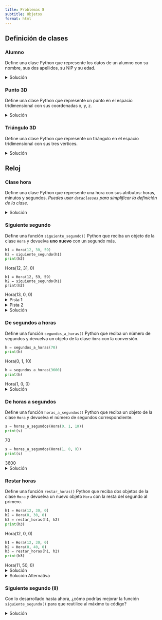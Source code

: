 ```yaml
---
title: Problemas 8
subtitle: Objetos
format: html
---
```


## Definición de clases

### Alumno

Define una clase Python que represente los datos de un alumno con su nombre, sus dos apellidos, su NIP y su edad.

<details>
<summary>Solución</summary>

```python
class Alumno:
    nombre: str
    apellido1: str
    apellido2: str
    nip: int
    edad: int
```

</details>

### Punto 3D

Define una clase Python que represente un punto en el espacio tridimensional con sus coordenadas x, y, z.

<details>
<summary>Solución</summary>

```python
class Punto:
    x: float
    y: float
    z: float
```

</details>

### Triángulo 3D

Define una clase Python que represente un triángulo en el espacio tridimensional con sus tres vértices.

<details>
<summary>Solución</summary>

```python
class Triangulo:
    v1: Punto
    v2: Punto
    v3: Punto
```

</details>

## Reloj

### Clase hora

Define una clase Python que represente una hora con sus atributos: horas, minutos y segundos.
_Puedes usar `dataclasses` para simplificar la definición de la clase._

<details>
<summary>Solución</summary>

```python
import dataclasses

@dataclasses.dataclass
class Hora:
    horas: int
    minutos: int
    segundos: int
```

</details>

### Siguiente segundo

Define una función `siguiente_segundo()` Python que reciba un objeto de la clase `Hora` y devuelva **uno nuevo** con un segundo más.

```python
h1 = Hora(12, 30, 59)
h2 = siguiente_segundo(h1)
print(h2)
```

| Hora(12, 31, 0)

```print
h1 = Hora(12, 59, 59)
h2 = siguiente_segundo(h1)
print(h2)
```
| Hora(13, 0, 0)

<details>
<summary>Pista 1</summary>

- Como el objetivo es devolver un nuevo objeto, crea una copia del mismo al principio de la función.
- Piensa que el mecanismo es similar a las "las sumas con llevadas".

</details>

<details>
<summary>Pista 2</summary>
De forma similar a las sumas con llevadas:

- Añade 1 al atributo `segundos`.
- Si uno de los "dígitos" llega a su límite, vuelve a 0 y añade 1 al siguiente.

</details>

<details>
<summary>Solución</summary>

```python
def siguiente_segundo(anterior):
    siguiente = Hora(anterior.horas, anterior.minutos, anterior.segundos + 1)

    if siguiente.segundos == 60:
        siguiente.segundos = 0
        siguiente.minutos += 1

    if siguiente.minutos == 60:
        siguiente.minutos = 0
        siguiente.horas += 1

    if siguiente.horas == 24:
        siguiente.horas = 0

    return siguiente

```

</details>

### De segundos a horas

Define una función `segundos_a_horas()` Python que reciba un número de segundos y devuelva un objeto de la clase `Hora` con la conversión.

```python
h = segundos_a_horas(70)
print(h)
```

| Hora(0, 1, 10)

```python
h = segundos_a_horas(3600)
print(h)
```

| Hora(1, 0, 0)

<details>
<summary>Solución</summary>

```python
def segundos_a_horas(segundos):
    horas = segundos // 3600
    minutos = (segundos % 3600) // 60
    segundos = (segundos % 3600) % 60
    return Hora(horas, minutos, segundos)
```

</details>

### De horas a segundos

Define una función `horas_a_segundos()` Python que reciba un objeto de la clase `Hora` y devuelva el número de segundos correspondiente.

```python
s = horas_a_segundos(Hora(0, 1, 10))
print(s)
```

| 70

```python
s = horas_a_segundos(Hora(1, 0, 0))
print(s)
```

| 3600

<details>
<summary>Solución</summary>

```python
def horas_a_segundos(hora):
    return hora.horas * 3600 + hora.minutos * 60 + hora.segundos
```

</details>

### Restar horas

Define una función `restar_horas()` Python que reciba dos objetos de la clase `Hora` y devuelva un nuevo objeto `Hora` con la resta del segundo al primero.

```python
h1 = Hora(12, 30, 0)
h2 = Hora(0, 30, 0)
h3 = restar_horas(h1, h2)
print(h3)
```

| Hora(12, 0, 0)

```python
h1 = Hora(12, 30, 0)
h2 = Hora(0, 40, 0)
h3 = restar_horas(h1, h2)
print(h3)
```

| Hora(11, 50, 0)

<details>
<summary>Solución</summary>

```python
def restar_horas(h1, h2):
    segundos_h1 = h1.horas * 3600 + h1.minutos * 60 + h1.segundos
    segundos_h2 = h2.horas * 3600 + h2.minutos * 60 + h2.segundos
    segundos = segundos_h1 - segundos_h2
    return segundos_a_horas(segundos)
```

</details>

<details>
<summary>Solución Alternativa</summary>

```python
def restar_horas(h1, h2):
    segundos = horas_a_segundos(h1) - horas_a_segundos(h2)
    return segundos_a_horas(segundos)
```

</details>

### Siguiente segundo (II)

Con lo desarrollado hasta ahora, ¿cómo podrías mejorar la función `siguiente_segundo()` para que reutilice al máximo tu código?

<details>
<summary>Solución</summary>

```python
def siguiente_segundo(hora):
    segundos = horas_a_segundos(hora) + 1
    return segundos_a_horas(segundos)
```

</details>
